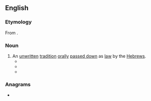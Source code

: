 {{also|Masoret}}
==English==

===Etymology===
From {{der|en|he|-}} {{m/he|מסורת|dwv=מָסֹרֶת|tr=masóret}}.

===Noun===
{{en-noun}}

# An [[unwritten]] [[tradition]] [[oral]]ly [[pass down|passed down]] as [[law]] by the [[Hebrew]]s.
#* {{quote-book|lang=en|year=2011|title=Jewish Studies at the Crossroads of Anthropology and History|author=Ra'anan S. Boustan, ‎Oren Kosansky, & ‎Marina Rustow |ISBN=0812204867|passage=The rough correspondence between these concepts and “native” Jewish ideas such as '''masoret''' (authoritative tradition) and galut (exile) further helps to explain their enduring status in the field.}}
#* {{quote-book|lang=en|year=2014|title=Sod Ha'ibur|author=Richard Fiedler |page=77|ISBN=0990357708|passage=From the above, it would seem that Rabban Gamliel had a different '''masoret''' from R' Yehoshua, one that was a very well-kept secret.}}
#* {{quote-book|lang=en|year=2015|title=The Gospel of Matthew and Judaic Traditions|author=Herbert Basser & ‎Marsha B. Cohen|ISBN=9004291784|passage= “The Sadducees say that there is a tradition ('''masoret''') in the hands of the Pharisees to afflict themselves,” according to 'Abot R. Nat. A (end chap. 12). }}

===Anagrams===
* {{anagrams|en|a=aemorst|Moretas|amorets|artsome|maestro|omertas|omertàs|roamest|tarsome}}